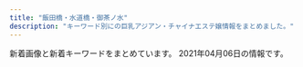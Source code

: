 ```yaml
---
title: "飯田橋・水道橋・御茶ノ水"
description: "キーワード別にの巨乳アジアン・チャイナエステ嬢情報をまとめました。"
---
```


新着画像と新着キーワードをまとめています。
2021年04月06日の情報です。

<DmmAffiliateIns />
<KeywordTable
  shops={
    [
    {
        "name": "\u697d\u697d",
        "station": "\u725b\u8fbc\u795e\u697d\u5742\u99c5A2\u51fa\u53e3",
        "url": "https://raku-relax.tokyo/",
        "img_links": [
            "https://raku-relax.tokyo/wp-content/themes/este/img/2.jpg",
            "https://raku-relax.tokyo/wp-content/themes/este/img/tel02.png",
            "https://raku-relax.tokyo/wp-content/themes/este/img/top-img05.png",
            "https://raku-relax.tokyo/wp-content/uploads/2021/01/1211rakura.jpg",
            "https://raku-relax.tokyo/wp-content/uploads/2020/04/1234sertdyf.jpg",
            "https://raku-relax.tokyo/wp-content/themes/este/img/1.jpg",
            "https://raku-relax.tokyo/wp-content/uploads/2020/04/siuaytfsa.jpg",
            "https://raku-relax.tokyo/wp-content/themes/este/img/top-img03.png",
            "https://raku-relax.tokyo/wp-content/themes/este/img/top-img02.png",
            "https://raku-relax.tokyo/wp-content/themes/este/img/tel.png",
            "https://raku-relax.tokyo/wp-content/uploads/2020/01/897sarakura.jpg",
            "https://raku-relax.tokyo/wp-content/themes/este/img/tel_footer.png",
            "https://raku-relax.tokyo/wp-content/themes/este/img/tel_header.png",
            "https://raku-relax.tokyo/wp-content/uploads/2020/11/oiuarakura.jpg",
            "https://raku-relax.tokyo/wp-content/uploads/2020/10/28917rakura.jpg",
            "https://raku-relax.tokyo/wp-content/themes/este/img/top-img04.png",
            "https://raku-relax.tokyo/wp-content/uploads/2020/01/y45a121.jpg",
            "https://raku-relax.tokyo/wp-content/uploads/2020/10/ertyurakura.jpg",
            "https://raku-relax.tokyo/wp-content/themes/este/img/top-img01.png",
            "https://raku-relax.tokyo/wp-content/themes/este/img/3.jpg",
            "https://raku-relax.tokyo/wp-content/uploads/2018/12/4567rakura.jpg",
            "https://raku-relax.tokyo/wp-content/uploads/2018/12/satfuygihoj.jpg",
            "https://raku-relax.tokyo/wp-content/uploads/2020/11/9897621rakura.jpg",
            "https://raku-relax.tokyo/wp-content/themes/este/img/4.jpg",
            "https://raku-relax.tokyo/wp-content/themes/este/img/tel03.png",
            "https://raku-relax.tokyo/wp-content/uploads/2021/04/98976890rakura.jpg"
        ],
        "keywords": {
            "D": 15,
            "E": 6,
            "C": 19
        }
    },
    {
        "station": "JR\u6c34\u9053\u6a4b\u99c5\u6771\u53e3",
        "keywords": {
            "E": 4,
            "89": 6,
            "F": 6,
            "88": 4,
            "85": 6,
            "D": 18,
            "83": 8,
            "84": 4
        },
        "img_links": [
            "http://venus.tyo.cm/images/room3.jpg",
            "http://venus.tyo.cm/photos/sites/40/2020/08/2020083109075784.jpeg",
            "http://venus.tyo.cm/photos/sites/40/2020/09/2020090907201348.jpeg",
            "http://venus.tyo.cm/images/room4.jpg",
            "http://venus.tyo.cm/photos/sites/40/2020/09/2020091012404045.jpeg",
            "http://venus.tyo.cm/images/room2.jpg",
            "http://venus.tyo.cm/photos/sites/40/2020/08/2020083109075912.jpeg",
            "http://venus.tyo.cm/images/spmainimg.jpg",
            "http://venus.tyo.cm/photos/sites/40/2020/08/2020083109075781.jpeg",
            "http://venus.tyo.cm/photos/sites/40/2020/08/2020083109075581.jpeg",
            "http://venus.tyo.cm/images/pagetop.png",
            "http://venus.tyo.cm/photos/sites/40/2020/09/2020090907201289.jpeg",
            "http://venus.tyo.cm/images/room5.jpg",
            "http://venus.tyo.cm/photos/sites/40/2020/10/202010021052282.jpeg",
            "http://venus.tyo.cm/photos/sites/40/2020/08/2020083109075685.jpeg",
            "http://venus.tyo.cm/photos/sites/40/2020/08/2020083109075883.jpeg",
            "http://venus.tyo.cm/images/room6.jpg",
            "http://venus.tyo.cm/images/mainimg.jpg",
            "http://venus.tyo.cm/photos/sites/40/2020/08/2020083109075848.jpeg",
            "http://venus.tyo.cm/images/top.png",
            "http://venus.tyo.cm/images/room1.jpg"
        ],
        "name": "\u30d3\u30fc\u30ca\u30b9",
        "url": "http://venus.tyo.cm/"
    },
    {
        "keywords": {
            "D": 4,
            "86": 2,
            "85": 3,
            "C": 12
        },
        "img_links": [
            "http://yiluioszn.xyz/templets/default/style/images/room2.jpg",
            "http://yiluioszn.xyz/templets/default/style/images/top.png",
            "http://yiluioszn.xyz/uploads/210325/1-2103251PU0136.jpg",
            "http://yiluioszn.xyz/templets/default/style/images/s_news.png",
            "http://yiluioszn.xyz/templets/default/style/images/room1.jpg",
            "http://yiluioszn.xyz/templets/default/style/images/room4.jpg",
            "http://yiluioszn.xyz/templets/default/style/images/s_service.png",
            "http://yiluioszn.xyz/uploads/210303/1-210303160206320.jpg",
            "http://yiluioszn.xyz/templets/default/style/images/girl-z2.jpg",
            "http://yiluioszn.xyz/uploads/210310/1-2103101A442A7.jpg",
            "http://yiluioszn.xyz/uploads/210310/1-2103101A3543R.jpg",
            "http://yiluioszn.xyz/templets/default/style/images/room3.jpg",
            "http://yiluioszn.xyz/uploads/210310/1-2103101A42J48.jpg",
            "http://yiluioszn.xyz/templets/default/style/images/girl-z1.jpg",
            "http://yiluioszn.xyz/templets/default/style/images/s_staff.png",
            "http://yiluioszn.xyz/templets/default/style/images/s_pick.png",
            "http://yiluioszn.xyz/uploads/210310/1-2103101A92K03.jpg"
        ],
        "station": "JR\u6c34\u9053\u6a4b\u99c5\u6771\u53e3",
        "name": "\u307f\u3055\u304d",
        "url": "http://yiluioszn.xyz/"
    },
    {
        "img_links": [],
        "station": "\u795e\u4fdd\u753a\u99c5A1\u51fa\u53e3",
        "keywords": {},
        "url": "https://kira.uouono.com/",
        "name": "\u30ad\u30e9\u30e9"
    },
    {
        "keywords": {},
        "url": "http://jinbocho.xyz/",
        "img_links": [
            "http://jinbocho.xyz/images/a1.jpg",
            "http://jinbocho.xyz/images/a5.jpg",
            "http://jinbocho.xyz/images/a4.jpg",
            "http://jinbocho.xyz/images/yuki.jpg",
            "http://jinbocho.xyz/images/gb01.png",
            "http://jinbocho.xyz/images/top2.jpg",
            "http://jinbocho.xyz/images/r3.jpg",
            "http://jinbocho.xyz/images/mobile.png",
            "http://jinbocho.xyz/images/r2.jpg",
            "http://jinbocho.xyz/images/face.png",
            "http://jinbocho.xyz/images/g0.jpg",
            "http://jinbocho.xyz/images/a3.jpg",
            "http://jinbocho.xyz/images/r1.jpg",
            "http://jinbocho.xyz/images/a2.jpg",
            "http://jinbocho.xyz/images/left3.png",
            "http://jinbocho.xyz/images/g2.jpg",
            "http://jinbocho.xyz/images/g7.jpg",
            "http://jinbocho.xyz/images/g9.jpg",
            "http://jinbocho.xyz/images/top1.jpg",
            "http://jinbocho.xyz/images/gr.jpg",
            "http://jinbocho.xyz/images/g8.jpg",
            "http://jinbocho.xyz/images/r5.jpg",
            "http://jinbocho.xyz/images/r4.jpg",
            "http://jinbocho.xyz/images/mika.jpg",
            "http://jinbocho.xyz/images/s_staff.png",
            "http://jinbocho.xyz/images/miki.jpg",
            "http://jinbocho.xyz/images/zi.png",
            "http://jinbocho.xyz/images/new-tit3.png",
            "http://jinbocho.xyz/images/haru.jpg",
            "http://jinbocho.xyz/images/g1.jpg",
            "http://jinbocho.xyz/images/yuk.jpg",
            "http://jinbocho.xyz/images/r6.jpg",
            "http://jinbocho.xyz/images/new-tit.png",
            "http://jinbocho.xyz/images/g10.jpg"
        ],
        "name": "\u306f\u306a\u3073",
        "station": "\u795e\u4fdd\u753a\u99c5A5\u51fa\u53e3"
    },
    {
        "station": "\u5c0f\u5ddd\u753a\u99c5B5\u51fa\u53e3",
        "url": "https://izumi-esthe.tokyo/",
        "keywords": {},
        "name": "\u7652\u3057\u306e\u6cc9",
        "img_links": []
    },
    {
        "keywords": {
            "C": 17
        },
        "img_links": [
            "http://sln-relax.com/img/ttl_tnew.jpg",
            "http://sln-relax.com/pic/topimg2.jpg",
            "http://sln-relax.com/scdl/staff/10011.jpg",
            "http://sln-relax.com/img/ttl_staff.png",
            "http://sln-relax.com/i/files/homeimg.jpg",
            "http://sln-relax.com/img/ttl_rec.jpg",
            "http://sln-relax.com/scdl/staff/10061.jpg",
            "http://sln-relax.com/scdl/staff/10041.jpg",
            "http://sln-relax.com/pic/topimg1.jpg",
            "http://sln-relax.com/pic/head.png",
            "http://sln-relax.com/i/files/girl02.jpg",
            "http://sln-relax.com/scdl/staff/10051.jpg",
            "http://sln-relax.com/scdl/staff/10071.jpg",
            "http://sln-relax.com/scdl/staff/10081.jpg",
            "http://sln-relax.com/img/att.jpg",
            "http://sln-relax.com/img/ttl_concept.jpg",
            "http://sln-relax.com/i/files/girl01.jpg",
            "http://sln-relax.com/pic/topimg3.jpg",
            "http://sln-relax.com/scdl/staff/10021.jpg",
            "http://sln-relax.com/img/ttl_mobile.jpg",
            "http://sln-relax.com/scdl/staff/10031.jpg"
        ],
        "station": "JR\u6c34\u9053\u6a4b\u99c5\u897f\u53e3",
        "name": "Lime",
        "url": "http://sln-relax.com/"
    },
    {
        "keywords": {
            "C": 7
        },
        "name": "\u30e9\u30d4\u30b9",
        "url": "http://rapisu.tokyo/",
        "img_links": [
            "http://rapisu.tokyo/images/mobile.png",
            "http://rapisu.tokyo/images/top.png",
            "http://rapisu.tokyo/images/meihui.jpg",
            "http://rapisu.tokyo/images/r3.jpg",
            "http://rapisu.tokyo/images/flash.jpg",
            "http://rapisu.tokyo/images/r2.jpg",
            "http://rapisu.tokyo/images/tiao.png",
            "http://rapisu.tokyo/images/end.png",
            "http://rapisu.tokyo/images/zi_staff.png",
            "http://rapisu.tokyo/images/mika.jpg",
            "http://rapisu.tokyo/images/r1.jpg",
            "http://rapisu.tokyo/images/g0.jpg",
            "http://rapisu.tokyo/images/flash1.jpg"
        ],
        "station": "\u795e\u4fdd\u753a\u99c5A7\u51fa\u53e3"
    },
    {
        "url": "http://yu.xyz.mn/",
        "name": "\u60a0 \u3086\u3046",
        "station": "JR\u6c34\u9053\u6a4b\u99c5\u897f\u53e3",
        "keywords": {
            "86": 7,
            "C": 20,
            "85": 21,
            "87": 7,
            "D": 35,
            "84": 7
        },
        "img_links": [
            "http://yu.xyz.mn/photos/sites/91/2020/02/2020022305370017.jpg",
            "http://yu.xyz.mn/photos/sites/91/2020/04/2020040807282190.jpg",
            "http://yu.xyz.mn/images/ac1.jpg",
            "http://yu.xyz.mn/images/room4.jpg",
            "http://yu.xyz.mn/images/ac6.jpg",
            "http://yu.xyz.mn/images/room1.jpg",
            "http://yu.xyz.mn/images/room2.jpg",
            "http://yu.xyz.mn/images/s_shedule.jpg",
            "http://yu.xyz.mn/images/mobile.jpg",
            "http://yu.xyz.mn/images/ac4.jpg",
            "http://yu.xyz.mn/photos/sites/91/2021/01/2021012205451889.jpg",
            "http://yu.xyz.mn/images/ac5.jpg",
            "http://yu.xyz.mn/images/ac3.jpg",
            "http://yu.xyz.mn/photos/sites/91/2019/12/2019122702252691.jpg",
            "http://yu.xyz.mn/images/s_staff.jpg",
            "http://yu.xyz.mn/images/ac2.jpg",
            "http://yu.xyz.mn/images/room3.jpg",
            "http://yu.xyz.mn/images/top.jpg",
            "http://yu.xyz.mn/images/s_news.jpg",
            "http://yu.xyz.mn/photos/sites/91/2019/12/2019122702252767.jpg",
            "http://yu.xyz.mn/photos/sites/91/2019/12/2019122901424384.jpg"
        ]
    },
    {
        "name": "\u30d7\u30ea\u30f3",
        "url": "https://suidobashi-mensesthe.com/",
        "keywords": {},
        "station": "JR\u6c34\u9053\u6a4b\u99c5\u897f\u53e3",
        "img_links": [
            "https://suidobashi-mensesthe.com/staff/6.jpg",
            "https://suidobashi-mensesthe.com/icon/google_plus.png",
            "https://suidobashi-mensesthe.com/room/2-l.jpg",
            "https://suidobashi-mensesthe.com/room/2-s.jpg",
            "https://suidobashi-mensesthe.com/staff/2.jpg",
            "https://suidobashi-mensesthe.com/staff/midori-s2.jpg",
            "https://suidobashi-mensesthe.com/staff/4.jpg",
            "https://suidobashi-mensesthe.com/room/6-s.jpg",
            "https://suidobashi-mensesthe.com/staff/yui-s2.jpg",
            "https://suidobashi-mensesthe.com/staff/yui-l3.jpg",
            "https://suidobashi-mensesthe.com/room/esthe2.jpg",
            "https://suidobashi-mensesthe.com/images/qrcode.png",
            "https://suidobashi-mensesthe.com/button/staff.png",
            "https://suidobashi-mensesthe.com/staff/midori-l1.jpg",
            "https://suidobashi-mensesthe.com/staff/midori-l2.jpg",
            "https://suidobashi-mensesthe.com/staff/5.jpg",
            "https://suidobashi-mensesthe.com/staff/3.jpg",
            "https://suidobashi-mensesthe.com/icon/facebook.png",
            "https://suidobashi-mensesthe.com/icon/line.png",
            "https://suidobashi-mensesthe.com/staff/midori-s3.jpg",
            "https://suidobashi-mensesthe.com/images/clear.png",
            "https://suidobashi-mensesthe.com/room/esthe3.jpg",
            "https://suidobashi-mensesthe.com/button/home.png",
            "https://suidobashi-mensesthe.com/staff/yui-l1.jpg",
            "https://suidobashi-mensesthe.com/room/6-l.jpg",
            "https://suidobashi-mensesthe.com/staff/yui-s1.jpg",
            "https://suidobashi-mensesthe.com/staff/yui-s3.jpg",
            "https://suidobashi-mensesthe.com/room/5-s.jpg",
            "https://suidobashi-mensesthe.com/staff/yui-l2.jpg",
            "https://suidobashi-mensesthe.com/staff/midori-l3.jpg",
            "https://suidobashi-mensesthe.com/images/covit19.jpg",
            "https://suidobashi-mensesthe.com/room/esthe1.jpg",
            "https://suidobashi-mensesthe.com/button/blog.png",
            "https://suidobashi-mensesthe.com/icon/twitter.png",
            "https://suidobashi-mensesthe.com/images/header3.png",
            "https://suidobashi-mensesthe.com/images/main1.jpg",
            "https://suidobashi-mensesthe.com/staff/1.jpg",
            "https://suidobashi-mensesthe.com/images/main-sp.jpg",
            "https://suidobashi-mensesthe.com/room/3-l.jpg",
            "https://suidobashi-mensesthe.com/images/flower.png",
            "https://suidobashi-mensesthe.com/staff/midori-s1.jpg",
            "https://suidobashi-mensesthe.com/images/prin-video2.jpg",
            "https://suidobashi-mensesthe.com/room/4-l.jpg",
            "https://suidobashi-mensesthe.com/images/footer-r.png",
            "https://suidobashi-mensesthe.com/room/1-l.jpg",
            "https://suidobashi-mensesthe.com/room/1-s.jpg",
            "https://suidobashi-mensesthe.com/room/5-l.jpg",
            "https://suidobashi-mensesthe.com/room/3-s.jpg",
            "https://suidobashi-mensesthe.com/room/4-s.jpg",
            "https://suidobashi-mensesthe.com/staff/0.jpg",
            "https://suidobashi-mensesthe.com/images/footer-l.png"
        ]
    },
    {
        "img_links": [
            "https://i2.wp.com/aromalucky.xyz/wp-content/uploads/2017/12/03-1.jpg",
            "https://i0.wp.com/aromalucky.xyz/wp-content/uploads/2019/05/15.jpg",
            "https://i1.wp.com/aromalucky.xyz/wp-content/uploads/2019/05/16.jpg",
            "https://i0.wp.com/aromalucky.xyz/wp-content/uploads/2019/05/02.png",
            "https://i0.wp.com/aromalucky.xyz/wp-content/uploads/2019/04/13.jpg",
            "https://i2.wp.com/aromalucky.xyz/wp-content/uploads/2017/12/08.jpg",
            "https://i1.wp.com/aromalucky.xyz/wp-content/uploads/2017/12/04-1.jpg",
            "https://i2.wp.com/aromalucky.xyz/wp-content/uploads/2017/12/02.jpg",
            "https://i2.wp.com/aromalucky.xyz/wp-content/uploads/2020/09/21.jpg",
            "https://i2.wp.com/aromalucky.xyz/wp-content/uploads/2019/05/03.png",
            "https://i0.wp.com/aromalucky.xyz/wp-content/uploads/2017/12/05-1.jpg",
            "https://i2.wp.com/aromalucky.xyz/wp-content/uploads/2019/04/14.jpg",
            "https://i2.wp.com/aromalucky.xyz/wp-content/uploads/2019/04/12.jpg",
            "http://aromalucky.xyz/wp-content/uploads/2019/05/01_02.png",
            "https://i1.wp.com/aromalucky.xyz/wp-content/uploads/2019/10/20.jpg"
        ],
        "keywords": {},
        "station": "\u5c0f\u5ddd\u753a\u99c5B4",
        "url": "http://aromalucky.xyz/",
        "name": "\u30a2\u30ed\u30de\u30e9\u30c3\u30ad\u30fc"
    }
]
}
/>
<DmmAffiliateScript />
